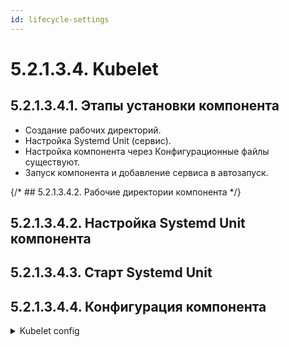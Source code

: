 ```yaml
---
id: lifecycle-settings
---
```




# 5.2.1.3.4. Kubelet

## 5.2.1.3.4.1. Этапы установки компонента
- Создание рабочих директорий.
- Настройка Systemd Unit (сервис).
- Настройка компонента через Конфигурационные файлы существуют.
- Запуск компонента и добавление сервиса в автозапуск.

{/* ## 5.2.1.3.4.2. Рабочие директории компонента
 */}

## 5.2.1.3.4.2. Настройка Systemd Unit компонента
<SetupSystemdUnit />

## 5.2.1.3.4.3. Старт Systemd Unit
<EnableSystemdUnit />

## 5.2.1.3.4.4. Конфигурация компонента

<details>
  <summary>Kubelet config</summary>
  <ConfigFiles />
</details>
